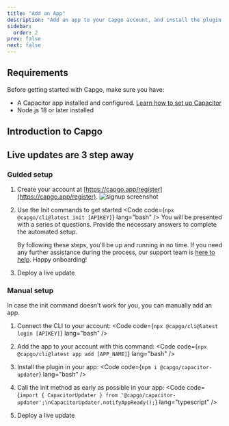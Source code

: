 ```yaml
---
title: "Add an App"
description: "Add an app to your Capgo account, and install the plugin in your app"
sidebar:
  order: 2
prev: false
next: false
---
```



## Requirements

Before getting started with Capgo, make sure you have:
- A Capacitor app installed and configured. [Learn how to set up Capacitor](https://capacitorjs.com/docs/getting-started/)
- Node.js 18 or later installed

## Introduction to Capgo
<YouTube id="NzXXKoyhTIo" title="Capgo in 15 min" />

## Live updates are 3 step away


### Guided setup

<Steps>

1. Create your account at [https://capgo.app/register](https://capgo.app/register).
![signup screenshot](/signup.webp "signup screenshot")

2. Use the Init commands to get started <Code code={`npx @capgo/cli@latest init [APIKEY]`} lang="bash" /> You will be presented with a series of questions. Provide the necessary answers to complete the automated setup.<Aside type="tip">By following these steps, you'll be up and running in no time. If you need any further assistance during the process, our support team is [here to help](mailto:support@capgo.app). Happy onboarding!</Aside>

3. Deploy a live update <LinkCard href="/docs/getting-started/deploy/" title="Deploy a live update" description="Learn how to deploy a live update to your app" />

</Steps>

### Manual setup

In case the init command doesn't work for you, you can manually add an app.

<Steps>

1. Connect the CLI to your account: <Code code={`npx @capgo/cli@latest login [APIKEY]`} lang="bash" />

2. Add the app to your account with this command: <Code code={`npx @capgo/cli@latest app add [APP_NAME]`} lang="bash" />

3. Install the plugin in your app: <Code code={`npm i @capgo/capacitor-updater`} lang="bash" />

4. Call the init method as early as possible in your app: <Code code={`import { CapacitorUpdater } from '@capgo/capacitor-updater';\nCapacitorUpdater.notifyAppReady();`} lang="typescript" />

5. Deploy a live update <LinkCard href="/docs/getting-started/deploy/" title="Deploy a live update" description="Learn how to deploy a live update to your app" />

</Steps>
